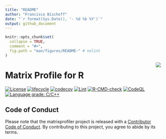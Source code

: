 ```yaml
---
title: "README"
author: "Francisco Bischoff"
date: "`r format(Sys.Date(), '- %d %b %Y')`"
output: github_document
---
```


<!-- README.md is generated from README.Rmd. Please edit that file -->

```r
knitr::opts_chunk$set(
  collapse = TRUE,
  comment = "#>",
  fig.path = "man/figures/README-" # nolint
)
```

<img src="man/figures/logo.png" align="right" style="float:right;"/>

# Matrix Profile for R

<!-- badges: start -->

[![License](https://img.shields.io/badge/License-GPL--3.0-green.svg)](https://choosealicense.com/licenses/gpl-3.0/)
[![lifecycle](https://img.shields.io/badge/lifecycle-stable-green.svg)](https://www.tidyverse.org/lifecycle/#maturing)
[![codecov](https://codecov.io/gh/matrix-profile-foundation/matrixprofiler/branch/master/graph/badge.svg?token=w7AmbwhNvn)](https://codecov.io/gh/matrix-profile-foundation/matrixprofiler)
[![Lint](https://github.com/matrix-profile-foundation/matrixprofiler/workflows/Lint/badge.svg?branch=develop)](https://github.com/jimhester/lintr)
[![R-CMD-check](https://github.com/matrix-profile-foundation/matrixprofiler/workflows/R-CMD-check/badge.svg?branch=develop)](https://r-pkgs.org/r-cmd-check.html)
[![CodeQL](https://github.com/matrix-profile-foundation/matrixprofiler/workflows/CodeQL/badge.svg)](https://github.com/github/codeql-action/)
[![Language grade: C/C++](https://img.shields.io/lgtm/grade/cpp/g/matrix-profile-foundation/matrixprofiler.svg?logo=lgtm&logoWidth=18)](https://lgtm.com/projects/g/matrix-profile-foundation/matrixprofiler/context:cpp)
<!-- badges: end -->

## Code of Conduct

Please note that the matrixprofiler project is released with a [Contributor Code of Conduct](https://contributor-covenant.org/version/2/0/CODE_OF_CONDUCT.html). By contributing to this project, you agree to abide by its terms.

